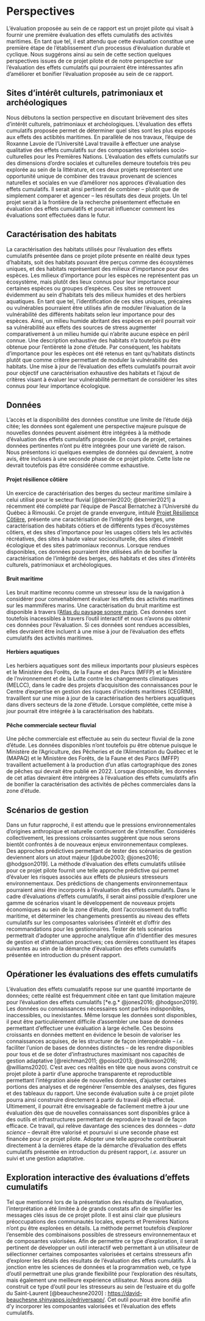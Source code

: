 # Perspectives

L'évaluation proposée au sein de ce rapport est un projet pilote qui visait à fournir une première évaluation des effets cumulatifs des activités maritimes. En tant que tel, il est attendu que cette évaluation constitue une première étape de l'établissement d'un processus d'évaluation durable et cyclique. Nous suggérons ainsi au sein de cette section quelques perspectives issues de ce projet pilote et de notre perspective sur l'évaluation des effets cumulatifs qui pourraient être intéressantes afin d'améliorer et bonifier l'évaluation proposée au sein de ce rapport.

## Sites d'intérêt culturels, patrimoniaux et archéologiques

Nous débutons la section perspective en discutant brièvement des sites d'intérêt culturels, patrimoniaux et archéologiques. L'évaluation des effets cumulatifs proposée permet de déterminer quel sites sont les plus exposés aux effets des actibités maritimes. En parallèle de nos travaux, l'équipe de Roxanne Lavoie de l'Université Laval travaille à effectuer une analyse qualitative des effets cumulatifs sur des composantes valorisées socio-culturelles pour les Premières Nations. L'évaluation des effets cumulatifs sur des dimensions d'ordre sociales et culturelles demeure toutefois très peu explorée au sein de la littérature, et ces deux projets représentent une opportunité unique de combiner des travaux provenant de sciences naturelles et sociales en vue d'améliorer nos approces d'évaluation des effets cumulatifs. Il serait ainsi pertinent de combiner -- plutôt que de simplement comparer et agencer -- les résultats des deux projets. Un tel projet serait à la frontière de la recherche présentement effectuée en évaluation des effets cumulatifs et pourrait influencer comment les évaluations sont effectuées dans le futur.

## Caractérisation des habitats

La caractérisation des habitats utilisés pour l'évaluation des effets cumulatifs présentée dans ce projet pilote présente en réalité deux types d'habitats, soit des habitats pouvant être perçus comme des écosystèmes uniques, et des habitats représentant des milieux d'importance pour des espèces. Les milieux d'importance pour les espèces ne représentent pas un écosystème, mais plutôt des lieux connus pour leur importance pour certaines espèces ou groupes d'espèces. Ces sites se retrouvent évidemment au sein d'habitats tels des milieux humides et des herbiers aquatiques. En tant que tel, l'identification de ces sites uniques, précaires ou vulnérables pourraient être utilisés afin de moduler l'évaluation de la vulnérabilité des différents habitats selon leur importance pour des espèces. Ainsi, un milieu humide abritant des espèces en péril pourrait voir sa vulnérabilité aux effets des sources de stress augmenter comparativement à un milieu humide qui n'abrite aucune espèce en péril connue. Une description exhaustive des habitats n'a toutefois pu être obtenue pour l'entièreté la zone d'étude. Par conséquent, les habitats d'importance pour les espèces ont été retenus en tant qu'habitats distincts plutôt que comme critère permettant de moduler la vulnérabilité des habitats. Une mise à jour de l'évaluation des effets cumulatifs pourrait avoir pour objectif une caractérisation exhaustive des habitats et l'ajout de critères visant à évaluer leur vulnérabilité permettant de considérer les sites connus pour leur importance écologique.


<!--
## Vulnérabilité des habitats en milieux dulcicoles {-}

L'évaluation de la vulnérabilité des habitats aux stresseurs environnementaux se base sur des exercices de caractérisation de la vulnérabilité d'habitats aux stresseurs en milieux marins. Un exercice similaire serait pertinent afin de valider la correspondance entre la vulnérabilité des habitats marins et des habitats dulcicoles.
-->


## Données

L'accès et la disponibilité des données constitue une limite de l'étude déjà citée; les données sont également une perspective majeure puisque de nouvelles données peuvent aisément être intégrées à la méthode d'évaluation des effets cumulatifs proposée. En cours de projet, certaines données pertinentes n'ont pu être intégrées pour une variété de raison. Nous présentons ici quelques exemples de données qui devraient, à notre avis, être incluses à une seconde phase de ce projet pilote. Cette liste ne devrait toutefois pas être considérée comme exhaustive.


#### Projet résilience côtière {-}

Un exercice de caractérisation des berges du secteur maritime similaire à celui utilisé pour le secteur fluvial [@bernier2020; @bernier2021] a récemment été complété par l'équipe de Pascal Bernatchez à l’Université du Québec à Rimouski. Ce projet de grande envergure, intitulé [Projet Résilience Côtière](https://ldgizc.uqar.ca/Web/projets/projet-resilience-cotiere), présente une caractérisation de l'intégrité des berges, une caractérisation des habitats côtiers et de différents types d'écosystèmes côtiers, et des sites d'importance pour les usages côtiers tels les activités récréatives, des sites à haute valeur socioculturelle, des sites d'intérêt écologique et des sites patrimoniaux reconnus. Lorsque rendues disponibles, ces données pourraient être utilisées afin de bonifier la caractérisation de l'intégrité des berges, des habitats et des sites d'intérêts culturels, patrimoniaux et archéologiques.

#### Bruit maritime {-}

Les bruit maritime reconnu comme un stresseur issu de la navigation à considérer pour convenablement évaluer les effets des activités maritimes sur les mammifères marins. Une caractérisation du bruit maritime est disponible à travers l'[Atlas du paysage sonore marin](https://soundscape-atlas.uqar.ca/). Ces données sont toutefois inacessibles à travers l'outil interactif et nous n'avons pu obtenir ces données pour l'évaluation. Si ces données sont rendues accessibles, elles devraient être incluent à une mise à jour de l'évaluation des effets cumulatifs des activités maritimes.


#### Herbiers aquatiques {-}

Les herbiers aquatiques sont des milieux importants pour plusieurs espèces et le Ministère des Forêts, de la Faune et des Parcs (MFFP) et le Ministère de l'nvironnement et de la Lutte contre les changements climatiques (MELCC), dans le cadre des projets d'acquisition des connaissances pour le Centre d'expertise en gestion des risques d'incidents maritimes (CEGRIM), travaillent sur une mise à jour de la caractérisation des herbiers aquatiques dans divers secteurs de la zone d'étude. Lorsque complétée, cette mise à jour pourrait être intégrée à la caractérisation des habitats.


#### Pêche commerciale secteur fluvial {-}

Une pêche commerciale est effectuée au sein du secteur fluvial de la zone d'étude. Les données disponibles n'ont toutefois pu être obtenue puisque le Ministère de l'Agriculture, des Pêcheries et de l'Alimentation du Québec et le (MAPAQ) et le Ministère des Forêts, de la Faune et des Parcs (MFFP) travaillent actuellement à la production d'un atlas cartographique des zones de pêches qui devrait être publié en 2022. Lorsque disponible, les données de cet atlas devraient être intérgrées à l'évaluation des effets cumulatifs afin de bonifier la caractérisation des activités de pêches commerciales dans la zone d'étude.


## Scénarios de gestion

Dans un futur rapproché, il est attendu que le pressions environnementales d'origines anthropique et naturelle continueront de s'intensifier. Considérés collectivement, les pressions croissantes suggèrent que nous serons bientôt confrontés à de nouveaux enjeux environnementaux complexes. Des approches prédictives permettant de tester des scénarios de gestion deviennent alors un atout majeur [@dube2003; @jones2016; @hodgson2019]. La méthode d'évaluation des effets cumulatifs utilisée pour ce projet pilote fournit une telle approche prédictive qui permet d’évaluer les risques associés aux effets de plusieurs stresseurs environnementaux. Des prédictions de changements environnementaux pourraient ainsi être incorporés à l'évaluation des effets cumulatifs. Dans le cadre d’évaluations d'effets cumulatifs, il serait ainsi possible d’explorer une gamme de scénarios visant le développement de nouveaux projets économiques au sein de la zone d'étude, dont l'accroissement du traffic maritime, et déterminer les changements pressentis au niveau des effets cumulatifs sur les composantes valorisées d'intérêt et d’offrir des recommandations pour les gestionnaires. Tester de tels scénarios permettrait d'adopter une approche analytique afin d'identifier des mesures de gestion et d'atténuation proactives; ces dernières constituent les étapes suivantes au sein de la démarche d'évaluation des effets cumulatifs présentée en introduction du présent rapport.


## Opérationer les évaluations des effets cumulatifs

L'évaluation des effets cumualatifs repose sur une quantité importante de données; cette réalité est fréquemment citée en tant que limitation majeure pour l'évaluation des effets cumulatifs [*e.g.* @jones2016; @hodgson2019]. Les données ou connaissances nécessaires sont parfois indisponibles, inaccessibles, ou inexistantes. Même lorsque les données sont disponibles, il peut être particulièrement difficile d’assembler une base de données permettant d'effectuer une évaluation à large échelle. Ces besoins croissants en données mettent en évidence le besoin de valoriser les connaissances acquises, de les structurer de façon interopérable -- *i.e.* faciliter l’union de bases de données distinctes -- de les rendre disponibles pour tous et de se doter d’infrastructures maximisant nos capacités de gestion adaptative [@reichman2011; @poisot2013; @wilkinson2016; @williams2020]. C'est avec ces réalités en tête que nous avons construit ce projet pilote à partir d'une approche transparente et reproductible permettant l'intégration aisée de nouvelles données, d'ajuster certaines portions des analyses et de regénérer l'ensemble des analyses, des figures et des tableaux du rapport. Une seconde évaluation suite à ce projet pilote pourra ainsi construire directement à partir du travail déjà effectué. Ultimement, il pourrait être envisageable de facilement mettre à jour une évaluation dès que de nouvelles connaissances sont disponibles grâce à des outils et infrastructures permettant de reproduire le travail de façon efficace. Ce travail, qui relève davantage des sciences des données -- *data science* -- devrait être valorisé et poursuivi si une seconde phase est financée pour ce projet pilote. Adopter une telle approche contribuerait directement à la dernières étape de la démarche d'évaluation des effets cumulatifs présentée en introduction du présent rapport, *i.e.* assurer un suivi et une gestion adaptative.


## Exploration interactive des évaluations d'effets cumulatifs

Tel que mentionné lors de la présentation des résultats de l'évaluation, l'interprétation a été limitée à de grands constats afin de simplifier les messages clés issus de ce projet pilote. Il est ainsi clair que plusieurs préoccupations des communautés locales, experts et Premières Nations n'ont pu être explorées en détails. La méthode permet toutefois d'explorer l'ensemble des combinaisons possibles de stresseurs environnementaux et de composantes valorisées. Afin de permettre ce type d'exploration, il serait pertinent de développer un outil interactif web permettant à un utilisateur de sélectionner certaines composantes valorisées et certains stresseurs afin d'explorer les détails des résultats de l'évaluation des effets cumulatifs. À la jonction entre les sciences de données et la programmation web, ce type d'outil permettrait une plus grande flexibilité pour l'exploration des résultats, mais également une meilleure expérience utilisateur. Nous avons déjà construit ce type d'outil pour les stresseurs au sein de l'estuaire et du golfe du Saint-Laurent [@beauchesne2020] : [https://david-beauchesne.shinyapps.io/edriversapp/](https://david-beauchesne.shinyapps.io/edriversapp/). Cet outil pourrait être bonifié afin d'y incorporer les composantes valorisées et l'évaluation des effets cumulatifs.
